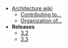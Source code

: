 * [https://github.com/eucalyptus/architecture/wiki Architecture wiki]
** [https://github.com/eucalyptus/architecture/wiki/contributing Contributing to...]
** [https://github.com/eucalyptus/architecture/wiki/organization Organization of...] 
*'''Releases'''
** [[tag:rls-3.2|3.2]]
** [[tag:rls-3.3|3.3]]
